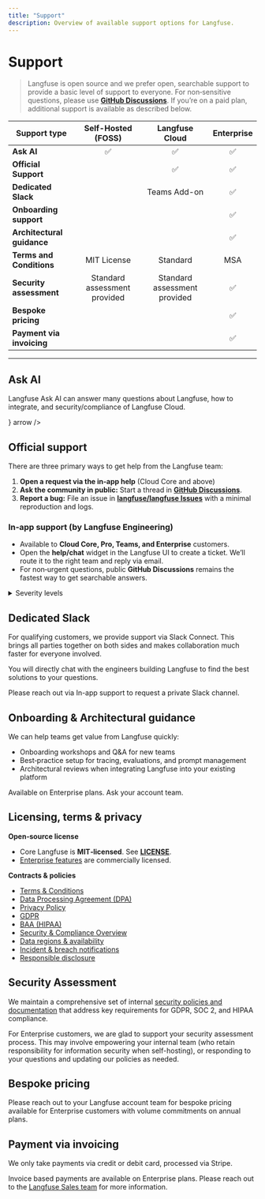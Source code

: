 ```yaml
---
title: "Support"
description: Overview of available support options for Langfuse.
---
```


# Support

> Langfuse is open source and we prefer open, searchable support to provide a basic level of support to everyone. For non‑sensitive questions, please use **[GitHub Discussions](https://github.com/orgs/langfuse/discussions/categories/support)**. If you’re on a paid plan, additional support is available as described below.

| Support type               |      Self-Hosted (FOSS)      |        Langfuse Cloud        | Enterprise |
| -------------------------- | :--------------------------: | :--------------------------: | :--------: |
| **Ask AI**                 |              ✅              |              ✅              |     ✅     |
| **Official Support**       |                              |              ✅              |     ✅     |
| **Dedicated Slack**        |                              |         Teams Add-on         |     ✅     |
| **Onboarding support**     |                              |                              |     ✅     |
| **Architectural guidance** |                              |                              |     ✅     |
| **Terms and Conditions**   |         MIT License          |           Standard           |    MSA     |
| **Security assessment**    | Standard assessment provided | Standard assessment provided |     ✅     |
| **Bespoke pricing**        |                              |                              |     ✅     |
| **Payment via invoicing**  |                              |                              |     ✅     |

---

## Ask AI

Langfuse Ask AI can answer many questions about Langfuse, how to integrate, and security/compliance of Langfuse Cloud.


<Cards num={2}>
  <Card title="Ask AI" href="/ask-ai" icon={<Bot />} arrow />
</Cards>

## Official support

There are three primary ways to get help from the Langfuse team:

1. **Open a request via the in‑app help** (Cloud Core and above)
2. **Ask the community in public:** Start a thread in **[GitHub Discussions](/gh-support)**.
3. **Report a bug:** File an issue in **[langfuse/langfuse Issues](/issues)** with a minimal reproduction and logs.

### In‑app support (by Langfuse Engineering)

- Available to **Cloud Core, Pro, Teams, and Enterprise** customers.
- Open the **help/chat** widget in the Langfuse UI to create a ticket. We’ll route it to the right team and reply via email.
- For non‑urgent questions, public **GitHub Discussions** remains the fastest way to get searchable answers.

<details>
<summary>Severity levels</summary>

When you contact us, please indicate one of the following severities to help us prioritize:

- **P0 – Critical:** Langfuse is unavailable or there is security risk or data loss. Examples: API/ingestion outage, authentication failure across users, confirmed security incident.
- **P1 – High:** Key functionality is severely degraded. Examples: traces not ingesting reliably, prompt management read/write failures, dashboards consistently failing to load, SDK regression with common paths.
- **P2 – Medium:** Partial impact or inconvenient issues. Examples: slow queries or UI, intermittent errors with workarounds, minor SDK bugs.
- **P3 – Low:** Questions, feature requests, cosmetic issues.

</details>

## Dedicated Slack

For qualifying customers, we provide support via Slack Connect. This brings all parties together on both sides and makes collaboration much faster for everyone involved.

You will directly chat with the engineers building Langfuse to find the best solutions to your questions.

Please reach out via In-app support to request a private Slack channel.

## Onboarding & Architectural guidance

We can help teams get value from Langfuse quickly:

- Onboarding workshops and Q\&A for new teams
- Best‑practice setup for tracing, evaluations, and prompt management
- Architectural reviews when integrating Langfuse into your existing platform

Available on Enterprise plans. Ask your account team.

## Licensing, terms & privacy

**Open‑source license**

- Core Langfuse is **MIT‑licensed**. See **[LICENSE](https://github.com/langfuse/langfuse/blob/main/LICENSE)**.
- [Enterprise features](/self-hosting/license-key) are commercially licensed.

**Contracts & policies**

- [Terms & Conditions](/terms)
- [Data Processing Agreement (DPA)](/security/dpa)
- [Privacy Policy](/privacy)
- [GDPR](/security/gdpr)
- [BAA (HIPAA)](/baa)
- [Security & Compliance Overview](/docs/data-security-privacy)
- [Data regions & availability](/security/data-regions)
- [Incident & breach notifications](/security/incident-and-breach)
- [Responsible disclosure](/security/responsible-disclosure)

## Security Assessment

We maintain a comprehensive set of internal [security policies and documentation](/security) that address key requirements for GDPR, SOC 2, and HIPAA compliance.

For Enterprise customers, we are glad to support your security assessment process. This may involve empowering your internal team (who retain responsibility for information security when self-hosting), or responding to your questions and updating our policies as needed.

## Bespoke pricing

Please reach out to your Langfuse account team for bespoke pricing available for Enterprise customers with volume commitments on annual plans.

## Payment via invoicing

We only take payments via credit or debit card, processed via Stripe.

Invoice based payments are available on Enterprise plans. Please reach out to the [Langfuse Sales team](/talk-to-us) for more information.
